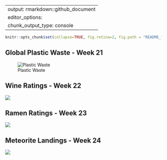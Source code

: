 
---
output: rmarkdown::github_document
editor_options: 
  chunk_output_type: console
---

```r
knitr::opts_chunk$set(collapse=TRUE, fig.retina=2, fig.path = "README_figs/README-")
```

## Global Plastic Waste - Week 21

![Plastic Waste](https://raw.githubusercontent.com/carstenstann/TidyTuesdaySubmissions/master/README_figs/Global Plastic Waste.png)

## Wine Ratings - Week 22

![](https://raw.githubusercontent.com/carstenstann/TidyTuesdaySubmissions/master/README_figs/WineRatings.png)

## Ramen Ratings - Week 23

![](https://raw.githubusercontent.com/carstenstann/TidyTuesdaySubmissions/master/README_figs/RamenRatings.png)



## Meteorite Landings - Week 24

![](https://raw.githubusercontent.com/carstenstann/TidyTuesdaySubmissions/master/README_figs/Meteorites.png)




